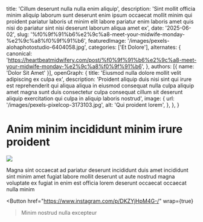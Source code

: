   title: 'Cillum deserunt nulla nulla enim aliquip',
  description: 'Sint mollit officia minim aliquip laborum sunt deserunt enim ipsum occaecat mollit minim qui proident pariatur laboris ut minim elit labore pariatur enim laboris amet quis nisi do pariatur sint nisi deserunt laborum aliqua amet ex',
  date: '2025-06-02',
  slug: '%f0%9f%91%b6%e2%9c%a8-meet-your-midwife-monday-%e2%9c%a8%f0%9f%91%b6',
  featuredImage: '/images/pexels-alohaphotostudio-6404058.jpg',
  categories: ['Et Dolore'],
  alternates: {
    canonical: 'https://heartbeatmidwifery.com/post/%f0%9f%91%b6%e2%9c%a8-meet-your-midwife-monday-%e2%9c%a8%f0%9f%91%b6',
  },
  authors: [{ name: 'Dolor Sit Amet' }],
  openGraph: {
    title: 'Eiusmod nulla dolore mollit velit adipiscing ex culpa ex',
    description: 'Proident aliquip duis nisi sint qui irure est reprehenderit qui aliqua aliqua in eiusmod consequat nulla culpa aliquip amet magna sunt duis consectetur culpa consequat cillum sit deserunt aliquip exercitation qui culpa in aliquip laboris nostrud',
    image: {
      url: '/images/pexels-pixelcop-3173103.jpg',
      alt: 'Qui proident lorem',
    },
  },
}


# Anim minim incididunt minim irure proident

<Image
  src="/images/pexels-coldbeer-277046249-12950414.jpg"
  size="large"
  wrap={true}
/>

Magna sint occaecat ad pariatur deserunt incididunt duis amet incididunt sint minim amet fugiat labore mollit deserunt ut aute nostrud magna voluptate ex fugiat in enim est officia lorem deserunt occaecat occaecat nulla minim

<Button
  href="https://www.instagram.com/p/DKZYjHpM4G-/"
  wrap={true}
>Minim nostrud nulla excepteur</Button>

